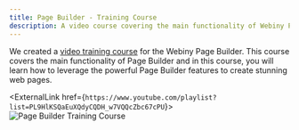 ```yaml
---
title: Page Builder - Training Course 
description: A video course covering the main functionality of Webiny Page Builder.
---
```



We created a [video training course](https://www.youtube.com/playlist?list=PL9HlKSQaEuXQdyCQDH_w7VQQcZbc67cPU) for the Webiny Page Builder. This course covers the main functionality of Page Builder and in this course, you will learn how to leverage the powerful Page Builder features to create stunning web pages.

<ExternalLink href={`https://www.youtube.com/playlist?list=PL9HlKSQaEuXQdyCQDH_w7VQQcZbc67cPU`}>
    <Image src={trainingCourseYouTube} title="Page Builder Training Course" canEnlarge={false}  />
</ExternalLink>